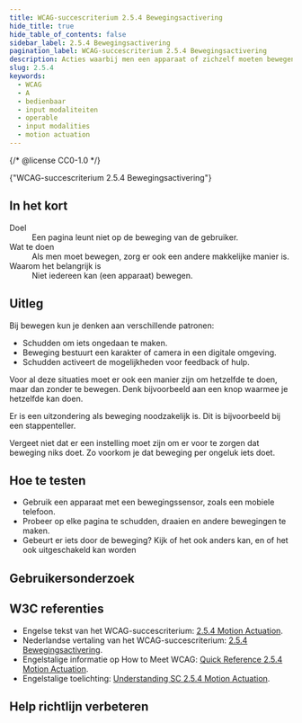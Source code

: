 ```yaml
---
title: WCAG-succescriterium 2.5.4 Bewegingsactivering
hide_title: true
hide_table_of_contents: false
sidebar_label: 2.5.4 Bewegingsactivering
pagination_label: WCAG-succescriterium 2.5.4 Bewegingsactivering
description: Acties waarbij men een apparaat of zichzelf moeten bewegen, werken ook zonder die beweging. De mogelijkheid om te bewegen is ook uit te schakelen.
slug: 2.5.4
keywords:
  - WCAG
  - A
  - bedienbaar
  - input modaliteiten
  - operable
  - input modalities
  - motion actuation
---
```


{/* @license CC0-1.0 */}


<WcagHeadingGroup level={1} conformanceLevel="Niveau A">
  {"WCAG-succescriterium 2.5.4 Bewegingsactivering"}
</WcagHeadingGroup>

## In het kort

<dl>
  <div class="dl__item">
    <dt class="dl__term">Doel</dt>
    <dd class="dl__definition">Een pagina leunt niet op de beweging van de gebruiker.</dd>
  </div>
  <div class="dl__item">
    <dt class="dl__term">Wat te doen</dt>
    <dd class="dl__definition">Als men moet bewegen, zorg er ook een andere makkelijke manier is.</dd>
  </div>
  <div class="dl__item">
    <dt class="dl__term">Waarom het belangrijk is</dt>
    <dd class="dl__definition">Niet iedereen kan (een apparaat) bewegen.</dd>
  </div>
</dl>

## Uitleg

<Summary />

Bij bewegen kun je denken aan verschillende patronen:

- Schudden om iets ongedaan te maken.
- Beweging bestuurt een karakter of camera in een digitale omgeving.
- Schudden activeert de mogelijkheden voor feedback of hulp.

Voor al deze situaties moet er ook een manier zijn om hetzelfde te doen, maar dan zonder te bewegen. Denk bijvoorbeeld aan een knop waarmee je hetzelfde kan doen.

Er is een uitzondering als beweging noodzakelijk is. Dit is bijvoorbeeld bij een stappenteller.

Vergeet niet dat er een instelling moet zijn om er voor te zorgen dat beweging niks doet. Zo voorkom je dat beweging per ongeluk iets doet.

## Hoe te testen

- Gebruik een apparaat met een bewegingssensor, zoals een mobiele telefoon.
- Probeer op elke pagina te schudden, draaien en andere bewegingen te maken.
- Gebeurt er iets door de beweging? Kijk of het ook anders kan, en of het ook uitgeschakeld kan worden

## Gebruikersonderzoek

<CTAGebruikersonderzoek />

## W3C referenties

- Engelse tekst van het WCAG-succescriterium: [<span lang="en">2.5.4 Motion Actuation</span>](https://www.w3.org/TR/WCAG22/#motion-actuation).
- Nederlandse vertaling van het WCAG-succescriterium: [2.5.4 Bewegingsactivering](https://www.w3.org/Translations/WCAG22-nl/#bewegingsactivering).
- Engelstalige informatie op <span lang="en">How to Meet WCAG</span>: [<span lang="en">Quick Reference 2.5.4 Motion Actuation</span>](https://www.w3.org/WAI/WCAG22/quickref/#motion-actuation).
- Engelstalige toelichting: [<span lang="en">Understanding SC 2.5.4 Motion Actuation</span>](https://www.w3.org/WAI/WCAG22/Understanding/motion-actuation.html).

<SpotlightSection>
  <Markdown omitH1 headinglevel={3}>
    <Disclaimer />
  </Markdown>
</SpotlightSection>

## Help richtlijn verbeteren

<Markdown omitH1 headinglevel={3}>
  <WCAGFooterInfo />
</Markdown>
